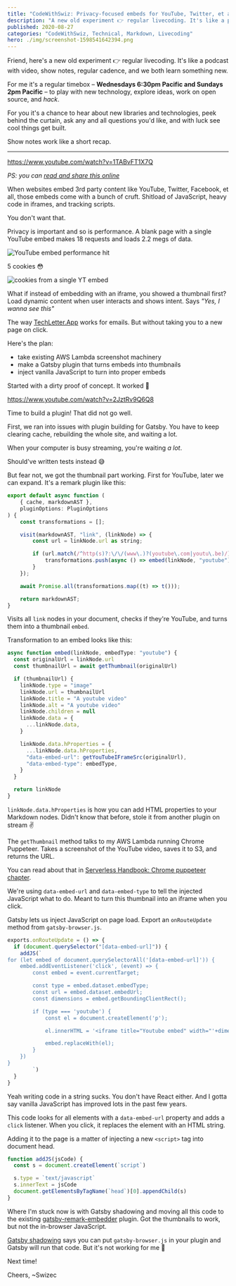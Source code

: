 ```yaml
---
title: "CodeWithSwiz: Privacy-focused embeds for YouTube, Twitter, et al"
description: "A new old experiment 👉 regular livecoding. It's like a podcast with video, show notes, regular cadence, and we both learn something new."
published: 2020-08-27
categories: "CodeWithSwiz, Technical, Markdown, Livecoding"
hero: ./img/screenshot-1598541642394.png
---
```


Friend, here's a new old experiment 👉 regular livecoding. It's like a podcast with video, show notes, regular cadence, and we both learn something new.

For me it's a regular timebox – **Wednesdays 6:30pm Pacific and Sundays 2pm Pacific** – to play with new technology, explore ideas, work on open source, and _hack_.

For you it's a chance to hear about new libraries and technologies, peek behind the curtain, ask any and all questions you'd like, and with luck see cool things get built.

Show notes work like a short recap.

---

https://www.youtube.com/watch?v=1TABvFT1X7Q

_PS: you can [read and share this online](https://swizec.com/blog/codewithswiz-privacy-focused-embeds-for-youtube-twitter-et-al)_

When websites embed 3rd party content like YouTube, Twitter, Facebook, et all, those embeds come with a bunch of cruft. Shitload of JavaScript, heavy code in iframes, and tracking scripts.

You don't want that.

Privacy is important and so is performance. A blank page with a single YouTube embed makes 18 requests and loads 2.2 megs of data.

![YouTube embed performance hit](./img/YouTube-embed-performance-hitfgfj5e.png)

5 cookies 😳

![cookies from a single YT embed](./img/cookies-from-a-single-YT-embedi59i30.png)

What if instead of embedding with an iframe, you showed a thumbnail first? Load dynamic content when user interacts and shows intent. Says _"Yes, I wanna see this"_

The way [TechLetter.App](https://techletter.app) works for emails. But without taking you to a new page on click.

Here's the plan:

- take existing AWS Lambda screenshot machinery
- make a Gatsby plugin that turns embeds into thumbnails
- inject vanilla JavaScript to turn into proper embeds

Started with a dirty proof of concept. It worked 🤘

https://www.youtube.com/watch?v=2JztRv9Q6Q8

Time to build a plugin! That did not go well.

First, we ran into issues with plugin building for Gatsby. You have to keep clearing cache, rebuilding the whole site, and waiting a lot.

When your computer is busy streaming, you're waiting _a lot_.

Should've written tests instead 😅

But fear not, we got the thumbnail part working. First for YouTube, later we can expand. It's a remark plugin like this:

```javascript
export default async function (
    { cache, markdownAST },
    pluginOptions: PluginOptions
) {
    const transformations = [];

    visit(markdownAST, "link", (linkNode) => {
        const url = linkNode.url as string;

        if (url.match(/^http(s)?:\/\/(www\.)?(youtube\.com|youtu\.be)/)) {
            transformations.push(async () => embed(linkNode, "youtube"));
        }
    });

    await Promise.all(transformations.map((t) => t()));

    return markdownAST;
}
```

Visits all `link` nodes in your document, checks if they're YouTube, and turns them into a thumbnail `embed`.

Transformation to an embed looks like this:

```javascript
async function embed(linkNode, embedType: "youtube") {
  const originalUrl = linkNode.url
  const thumbnailUrl = await getThumbnail(originalUrl)

  if (thumbnailUrl) {
    linkNode.type = "image"
    linkNode.url = thumbnailUrl
    linkNode.title = "A youtube video"
    linkNode.alt = "A youtube video"
    linkNode.children = null
    linkNode.data = {
      ...linkNode.data,
    }

    linkNode.data.hProperties = {
      ...linkNode.data.hProperties,
      "data-embed-url": getYouTubeIFrameSrc(originalUrl),
      "data-embed-type": embedType,
    }
  }

  return linkNode
}
```

`linkNode.data.hProperties` is how you can add HTML properties to your Markdown nodes. Didn't know that before, stole it from another plugin on stream ✌️

The `getThumbnail` method talks to my AWS Lambda running Chrome Puppeteer. Takes a screenshot of the YouTube video, saves it to S3, and returns the URL.

You can read about that in [Serverless Handbook: Chrome puppeteer chapter](https://serverlesshandbook.dev/serverless-chrome-puppeteer).

We're using `data-embed-url` and `data-embed-type` to tell the injected JavaScript what to do. Meant to turn this thumbnail into an iframe when you click.

Gatsby lets us inject JavaScript on page load. Export an `onRouteUpdate` method from `gatsby-browser.js`.

```javascript
exports.onRouteUpdate = () => {
  if (document.querySelector("[data-embed-url]")) {
    addJS(`
for (let embed of document.querySelectorAll('[data-embed-url]')) {
    embed.addEventListener('click', (event) => {
        const embed = event.currentTarget;

        const type = embed.dataset.embedType;
        const url = embed.dataset.embedUrl;
        const dimensions = embed.getBoundingClientRect();

        if (type === 'youtube') {
            const el = document.createElement('p');

            el.innerHTML = '<iframe title="Youtube embed" width="'+dimensions.width+'px" height="'+dimensions.height+'px" src="'+url+'" frameborder="0" allow="accelerometer; autoplay; encrypted-media; gyroscope; picture-in-picture" allowfullscreen=""></iframe>';

            embed.replaceWith(el);
        }
    })
}
        `)
  }
}
```

Yeah writing code in a string sucks. You don't have React either. And I gotta say vanilla JavaScript has improved lots in the past few years.

This code looks for all elements with a `data-embed-url` property and adds a `click` listener. When you click, it replaces the element with an HTML string.

Adding it to the page is a matter of injecting a new `<script>` tag into document head.

```javascript
function addJS(jsCode) {
  const s = document.createElement(`script`)

  s.type = `text/javascript`
  s.innerText = jsCode
  document.getElementsByTagName(`head`)[0].appendChild(s)
}
```

Where I'm stuck now is with Gatsby shadowing and moving all this code to the existing [gatsby-remark-embedder](https://github.com/MichaelDeBoey/gatsby-remark-embedder) plugin. Got the thumbnails to work, but not the in-browser JavaScript.

[Gatsby shadowing](https://www.gatsbyjs.com/docs/how-shadowing-works/) says you can put `gatsby-browser.js` in your plugin and Gatsby will run that code. But it's not working for me 🤨

Next time!

Cheers,
~Swizec
